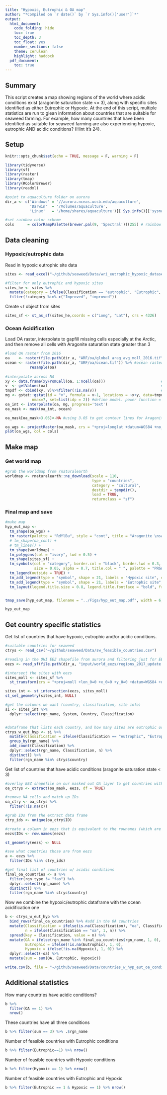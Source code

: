 ```yaml
---
title: "Hypoxic, Eutrophic & OA map"
author: "*Compiled on `r date()` by `r Sys.info()['user']`*"
output: 
  html_document:
    code_folding: hide
    toc: true
    toc_depth: 3
    toc_float: yes
    number_sections: false
    theme: cerulean
    highlight: haddock
  pdf_document:
    toc: true
---
```


## Summary

This script creates a map showing regions of the world where acidic conditions exist (aragonite saturation state <= 3), along with specific sites identified as either Eutrophic or Hypoxic. At the end of this script, multiple statistics are run to glean information about countries that are suitable for seaweed farming. For example, how many countries that have been identified as suitable for seaweed farming are also experiencing hypoxic, eutrophic AND acidic conditions? (Hint it's 24).

## Setup

```r
knitr::opts_chunk$set(echo = TRUE, message = F, warning = F)

library(tidyverse)
library(sf)
library(raster)
library(tmap)
library(RColorBrewer)
library(readxl)

#point to aquaculture folder on aurora
dir_a <- c('Windows' = '//aurora.nceas.ucsb.edu/aquaculture',
           'Darwin'  = '/Volumes/aquaculture',    
           'Linux'   = '/home/shares/aquaculture')[[ Sys.info()[['sysname']] ]]

#set rainbow color scheme
cols      = colorRampPalette(brewer.pal(9, 'Spectral'))(255) # rainbow color scheme
```


## Data cleaning

### Hypoxic/eutrophic data

Read in hypoxic eutrophic site data

```r
sites <- read_excel("~/github/seaweed/Data/wri_eutrophic_hypoxic_dataset_2011-03.xls")

#filter for only eutrophic and hypoxic sites
sites_he <- sites %>%
  mutate(category = ifelse(Classification == "eutrophic", "Eutrophic", Classification)) %>%
  filter(!category %in% c("Improved", "improved"))
```

Create `sf` object from sites

```r
sites_sf <- st_as_sf(sites_he,coords = c("Long", "Lat"), crs = 4326) 
```

### Ocean Acidification

Load OA raster, interpolate to gapfill missing cells especially at the Arctic, and then remove all cells with Aragonite saturation state greater than 3

```r
#load OA raster from 2016
oa    <- raster(file.path(dir_a, "ARF/oa/global_arag_avg_moll_2016.tif")) 
ocean <- raster(file.path(dir_a, "ARF/oa/ocean.tif")) %>% #ocean raster at 1km to use as a mask on the OA data
           resample(oa)
  
#interpolate across NA
xy <- data.frame(xyFromCell(oa, 1:ncell(oa)))                         #get xy coords into dataframe
v  <- getValues(oa)                                                   #get cell values 
tmpdf <- cbind(xy, v)%>%filter(!is.na(v))                             #create dataframe of x,y, and values. remove NAs (throws error since these are cells we are interpolating over)
mg <- gstat::gstat(id = "v", formula = v~1, locations = ~x+y, data=tmpdf,
            nmax=7, set=list(idp = 2)) #define model. power function = 2, this is default for idw models
oa_int <- interpolate(oa, mg, progress='text')  
oa_mask <- mask(oa_int, ocean)

oa_mask[oa_mask>3.05]<-NA #using 3.05 to get contour lines for Aragonite values at 3

oa_wgs <- projectRaster(oa_mask, crs = "+proj=longlat +datum=WGS84 +no_defs")
plot(oa_wgs, col = cols)
```

## Make map

### Get world map

```r
#grab the worldmap from rnaturalearth
worldmap <- rnaturalearth::ne_download(scale = 110,
                                       type = "countries",
                                       category = "cultural",
                                       destdir = tempdir(),
                                       load = TRUE,
                                       returnclass = "sf")
```

### Final map and save

```r
#make map
hyp_eut_map <- 
  tm_shape(oa_wgs) +
  tm_raster(palette = "RdYlBu", style = "cont", title = "Aragonite \nsaturation state") +
  # tm_shape(oa_cont) +
  # tm_lines() +
  tm_shape(worldmap) +
  tm_polygons(col = "ivory", lwd = 0.5) +
  tm_shape(sites_sf) +
  tm_symbols(col = "category", border.col = "black", border.lwd = 0.3, 
             size = 0.05, alpha = 0.7, title.col = " ", palette = "PRGn", legend.col.show = FALSE) +
  tm_legend(outside = TRUE) +
  tm_add_legend(type = "symbol", shape = 21, labels = "Hypoxic site", col = "#AF8DC3", size = 0.4) +
  tm_add_legend(type = "symbol", shape = 21, labels = "Eutrophic site", col = "#7FBF7B", size = 0.4) +
  tm_layout(legend.title.size = 0.8, legend.title.fontface = "bold", frame = F) 


tmap_save(hyp_eut_map, filename = "../Figs/hyp_eut_map.pdf", width = 6, height = 2.5, units = "in")

hyp_eut_map
```


## Get country specific statistics

Get list of countries that have hypoxic, eutrophic and/or acidic conditions. 

```r
#suitable countries for seaweed
ctrys <- read_csv("~/github/seaweed/Data/sw_feasible_countries.csv")

#reading in the OHI EEZ shapefile from aurora and filtering just for EEZs while removing Antarctica
eezs <- read_sf(file.path(dir_a, "input/world_eezs/regions_2017_update.shp"), quiet = T) 

#intersect the sites with eezs
sites_moll <- sites_sf %>%
  st_transform(crs = "+proj=moll +lon_0=0 +x_0=0 +y_0=0 +datum=WGS84 +units=m +no_defs")

sites_int <- st_intersection(eezs, sites_moll)
st_set_geometry(sites_int, NULL)

#get the columns we want (country, classification, site info)
si <- sites_int %>%
  dplyr::select(rgn_name, System, Country, Classification)


#dataframe that lists each country, and how many sites are eutrophic or hypoxic within each, filtered for feasible countries
ctrys_w_eut_hyp <- si %>%
  mutate(Classification = ifelse(Classification == "eutrophic", "Eutrophic", Classification)) %>%
  group_by(rgn_name) %>%
  add_count(Classification) %>%
  dplyr::select(rgn_name, Classification, n) %>%
  distinct() %>%
  filter(rgn_name %in% ctrys$country)
```


Get list of countries that have acidic conditions (aragonite saturation state < 3)

```r
#overlay EEZ shapefile on our masked out OA layer to get countries with cells w/ acidic conditions
oa_ctrys <- extract(oa_mask, eezs, df = TRUE)

#remove NA cells and match up IDs
oa_ctry <- oa_ctrys %>%
  filter(!is.na(x)) 

#grab IDs from the extract data frame
ctry_ids <- unique(oa_ctry$ID)

#create a column in eezs that is equivalent to the rownames (which are the IDs returned from extract)
eezs$IDs <- row.names(eezs)

st_geometry(eezs) <- NULL

#see what countries those are from eezs
a <- eezs %>%
  filter(IDs %in% ctry_ids)

#get final list of countries w/ acidic conditions
final_oa_countries <- a %>%
  filter(rgn_type != "fao") %>%
  dplyr::select(rgn_name) %>%
  distinct() %>%
  filter(rgn_name %in% ctrys$country)
```

Now we combine the hypoxic/eutrophic dataframe with the ocean acidification one

```r
b <- ctrys_w_eut_hyp %>%
  bind_rows(final_oa_countries) %>% #add in the OA countries
  mutate(Classification = ifelse(is.na(Classification), "oa", Classification),
         n = ifelse(Classification == "oa", 1, n)) %>%
  spread(key = Classification, value = n) %>%
  mutate(OA = ifelse(rgn_name %in% final_oa_countries$rgn_name, 1, 0),
         Eutrophic = ifelse(!is.na(Eutrophic), 1, 0),
         Hypoxic = ifelse(!is.na(Hypoxic), 1, 0)) %>%
  dplyr::select(-oa) %>%
  mutate(sum = sum(OA, Eutrophic, Hypoxic))

write.csv(b, file = "~/github/seaweed/Data/countries_w_hyp_eut_oa_conditions.csv")
```

## Additional statistics

How many countries have acidic conditions?

```r
b %>%
  filter(OA == 1) %>%
  nrow()
```

These countries have all three conditions

```r
b %>% filter(sum == 3) %>% .$rgn_name
```

Number of feasible countries with Eutrophic conditions
```r
b %>% filter(Eutrophic==1) %>% nrow()
```


Number of feasible countries with Hypoxic conditions
```r
b %>% filter(Hypoxic == 1) %>% nrow()
```

Number of feasible countries with Eutrophic and Hypoxic
```r
b %>% filter(Eutrophic == 1 & Hypoxic == 1) %>% nrow()
```







